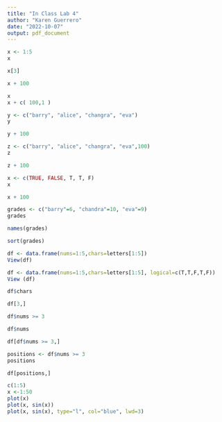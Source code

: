 ```yaml
---
title: "In Class Lab 4"
author: "Karen Guerrero"
date: "2022-10-07"
output: pdf_document
---
```

```r
x <- 1:5
x
```

```r
x[3]
```

```r
x + 100
```

```r
x
x + c( 100,1 )
```

```r
y <- c("barry", "alice", "changra", "eva")
y
```

```r
y + 100
```

```r
z <- c("barry", "alice", "changra", "eva",100)
z
```

```r
z + 100
```

```r
x <- c(TRUE, FALSE, T, T, F)
x
```

```r
x + 100
```

```r
grades <- c("barry"=6, "chandra"=10, "eva"=9)
grades
```

```r
names(grades)
```

```r
sort(grades)
```

```r
df <- data.frame(nums=1:5,chars=letters[1:5])
View(df)
```

```r
df <- data.frame(nums=1:5,chars=letters[1:5], logical=c(T,T,F,T,F))
View (df)
```

```r
df$chars
```

```r
df[3,]
```

```r
df$nums >= 3
```

```r
df$nums
```


```r
df[df$nums >= 3,]
```

```r
positions <- df$nums >= 3
positions
```

```r
df[positions,]
```

```r
c(1:5)
x <-1:50
plot(x)
plot(x, sin(x))
plot(x, sin(x), type="l", col="blue", lwd=3)
```

```r

```

